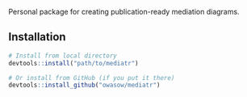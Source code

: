 Personal package for creating publication-ready mediation diagrams.

## Installation

```r
# Install from local directory
devtools::install("path/to/mediatr")

# Or install from GitHub (if you put it there)
devtools::install_github("owasow/mediatr")
```
